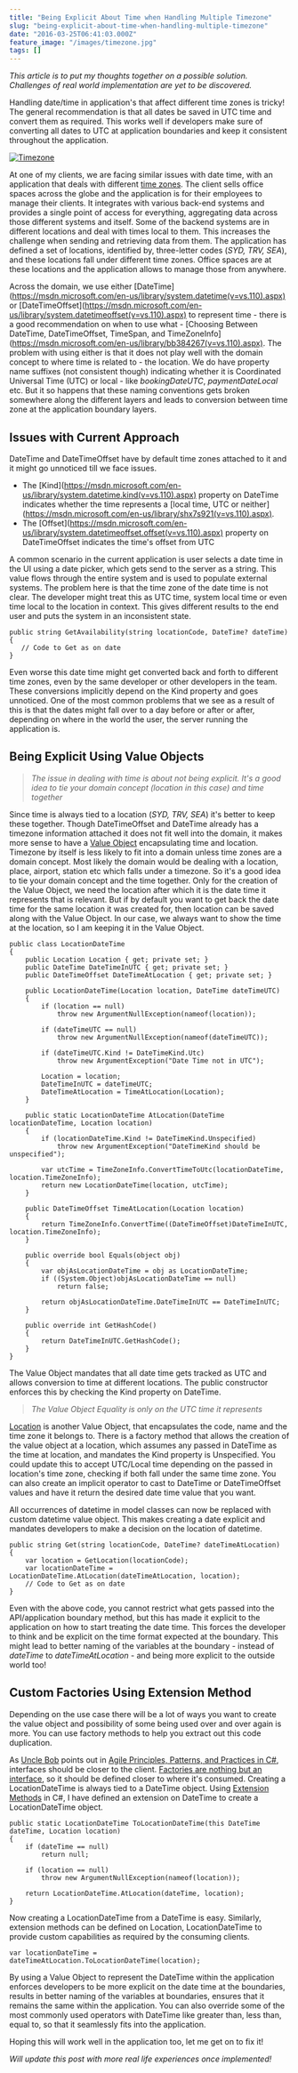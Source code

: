 ```yaml
---
title: "Being Explicit About Time when Handling Multiple Timezone"
slug: "being-explicit-about-time-when-handling-multiple-timezone"
date: "2016-03-25T06:41:03.000Z"
feature_image: "/images/timezone.jpg"
tags: []
---
```


_This article is to put my thoughts together on a possible solution. Challenges of real world implementation are yet to be discovered._

Handling date/time in application's that affect different time zones is tricky! The general recommendation is that all dates be saved in UTC time and convert them as required. This works well if developers make sure of converting all dates to UTC at application boundaries and keep it consistent throughout the application.

[![Timezone](/images/timezone.jpg)](https://unsplash.com/photos/yBzrPGLjMQw)

At one of my clients, we are facing similar issues with date time, with an application that deals with different [time zones](https://en.wikipedia.org/wiki/Time_zone). The client sells office spaces across the globe and the application is for their employees to manage their clients. It integrates with various back-end systems and provides a single point of access for everything, aggregating data across those different systems and itself. Some of the backend systems are in different locations and deal with times local to them. This increases the challenge when sending and retrieving data from them. The application has defined a set of locations, identified by, three-letter codes (_SYD, TRV, SEA_), and these locations fall under different time zones. Office spaces are at these locations and the application allows to manage those from anywhere.

Across the domain, we use either \[DateTime\](https://msdn.microsoft.com/en-us/library/system.datetime(v=vs.110).aspx) or \[DateTimeOffset\](https://msdn.microsoft.com/en-us/library/system.datetimeoffset(v=vs.110).aspx) to represent time - there is a good recommendation on when to use what - \[Choosing Between DateTime, DateTimeOffset, TimeSpan, and TimeZoneInfo\](https://msdn.microsoft.com/en-us/library/bb384267(v=vs.110).aspx). The problem with using either is that it does not play well with the domain concept to where time is related to - the location. We do have property name suffixes (not consistent though) indicating whether it is Coordinated Universal Time (UTC) or local - like _bookingDateUTC_, _paymentDateLocal_ etc. But it so happens that these naming conventions gets broken somewhere along the different layers and leads to conversion between time zone at the application boundary layers.

Issues with Current Approach
----------------------------

DateTime and DateTimeOffset have by default time zones attached to it and it might go unnoticed till we face issues.

*   The \[Kind\](https://msdn.microsoft.com/en-us/library/system.datetime.kind(v=vs.110).aspx) property on DateTime indicates whether the time represents a \[local time, UTC or neither\](https://msdn.microsoft.com/en-us/library/shx7s921(v=vs.110).aspx).
*   The \[Offset\](https://msdn.microsoft.com/en-us/library/system.datetimeoffset.offset(v=vs.110).aspx) property on DateTimeOffset indicates the time's offset from UTC

A common scenario in the current application is user selects a date time in the UI using a date picker, which gets send to the server as a string. This value flows through the entire system and is used to populate external systems. The problem here is that the time zone of the date time is not clear. The developer might treat this as UTC time, system local time or even time local to the location in context. This gives different results to the end user and puts the system in an inconsistent state.

    public string GetAvailability(string locationCode, DateTime? dateTime)
    {
       // Code to Get as on date
    }
    

Even worse this date time might get converted back and forth to different time zones, even by the same developer or other developers in the team. These conversions implicitly depend on the Kind property and goes unnoticed. One of the most common problems that we see as a result of this is that the dates might fall over to a day before or after or after, depending on where in the world the user, the server running the application is.

Being Explicit Using Value Objects
----------------------------------

> _The issue in dealing with time is about not being explicit. It's a good idea to tie your domain concept (location in this case) and time together_

Since time is always tied to a location (_SYD, TRV, SEA_) it's better to keep these together. Though DateTimeOffset and DateTime already has a timezone information attached it does not fit well into the domain, it makes more sense to have a [Value Object](__GHOST_URL__/blog/thinking-beyond-primitive-values-value-objects/) encapsulating time and location. Timezone by itself is less likely to fit into a domain unless time zones are a domain concept. Most likely the domain would be dealing with a location, place, airport, station etc which falls under a timezone. So it's a good idea to tie your domain concept and the time together. Only for the creation of the Value Object, we need the location after which it is the date time it represents that is relevant. But if by default you want to get back the date time for the same location it was created for, then location can be saved along with the Value Object. In our case, we always want to show the time at the location, so I am keeping it in the Value Object.

    public class LocationDateTime
    {
        public Location Location { get; private set; }
        public DateTime DateTimeInUTC { get; private set; }
        public DateTimeOffset DateTimeAtLocation { get; private set; }
    
        public LocationDateTime(Location location, DateTime dateTimeUTC)
        {
            if (location == null)
                throw new ArgumentNullException(nameof(location));
    
            if (dateTimeUTC == null)
                throw new ArgumentNullException(nameof(dateTimeUTC));
    
            if (dateTimeUTC.Kind != DateTimeKind.Utc)
                throw new ArgumentException("Date Time not in UTC");
    
            Location = location;
            DateTimeInUTC = dateTimeUTC;
            DateTimeAtLocation = TimeAtLocation(Location);
        }
    
        public static LocationDateTime AtLocation(DateTime locationDateTime, Location location)
        {
            if (locationDateTime.Kind != DateTimeKind.Unspecified)
                throw new ArgumentException("DateTimeKind should be unspecified");
    
            var utcTime = TimeZoneInfo.ConvertTimeToUtc(locationDateTime, location.TimeZoneInfo);
            return new LocationDateTime(location, utcTime);
        }
    
        public DateTimeOffset TimeAtLocation(Location location)
        {
            return TimeZoneInfo.ConvertTime((DateTimeOffset)DateTimeInUTC, location.TimeZoneInfo);
        }
    
        public override bool Equals(object obj)
        {
            var objAsLocationDateTime = obj as LocationDateTime;
            if ((System.Object)objAsLocationDateTime == null)
                return false;
    
            return objAsLocationDateTime.DateTimeInUTC == DateTimeInUTC;
        }
    
        public override int GetHashCode()
        {
            return DateTimeInUTC.GetHashCode();
        }
    }
    

The Value Object mandates that all date time gets tracked as UTC and allows conversion to time at different locations. The public constructor enforces this by checking the Kind property on DateTime.

> _The Value Object Equality is only on the UTC time it represents_

[Location](https://github.com/rahulpnath/Blog/blob/master/ExplicitAboutDateTime/ExplicitAboutDateTime/Location.cs) is another Value Object, that encapsulates the code, name and the time zone it belongs to. There is a factory method that allows the creation of the value object at a location, which assumes any passed in DateTime as the time at location, and mandates the Kind property is Unspecified. You could update this to accept UTC/Local time depending on the passed in location's time zone, checking if both fall under the same time zone. You can also create an implicit operator to cast to DateTime or DateTimeOffset values and have it return the desired date time value that you want.

All occurrences of datetime in model classes can now be replaced with custom datetime value object. This makes creating a date explicit and mandates developers to make a decision on the location of datetime.

    public string Get(string locationCode, DateTime? dateTimeAtLocation)
    {
        var location = GetLocation(locationCode);
        var locationDateTime = LocationDateTime.AtLocation(dateTimeAtLocation, location);
        // Code to Get as on date
    }
    

Even with the above code, you cannot restrict what gets passed into the API/application boundary method, but this has made it explicit to the application on how to start treating the date time. This forces the developer to think and be explicit on the time format expected at the boundary. This might lead to better naming of the variables at the boundary - instead of _dateTime_ to _dateTimeAtLocation_ - and being more explicit to the outside world too!

Custom Factories Using Extension Method
---------------------------------------

Depending on the use case there will be a lot of ways you want to create the value object and possibility of some being used over and over again is more. You can use factory methods to help you extract out this code duplication.

As [Uncle Bob](https://twitter.com/unclebobmartin) points out in [Agile Principles, Patterns, and Practices in C#](http://www.amazon.in/gp/product/0131857258/ref=as_li_tl?ie=UTF8&camp=3626&creative=24822&creativeASIN=0131857258&linkCode=as2&tag=rahulpnath-21&linkId=VVMXRINDZWYFRWP4), interfaces should be closer to the client. [Factories are nothing but an interface](http://blog.ploeh.dk/2014/12/24/placement-of-abstract-factories/), so it should be defined closer to where it's consumed. Creating a LocationDateTime is always tied to a DateTime object. Using [Extension Methods](https://msdn.microsoft.com/en-AU/library/bb383977.aspx) in C#, I have defined an extension on DateTime to create a LocationDateTime object.

    public static LocationDateTime ToLocationDateTime(this DateTime dateTime, Location location)
    {
        if (dateTime == null)
            return null;
    
        if (location == null)
            throw new ArgumentNullException(nameof(location));
    
        return LocationDateTime.AtLocation(dateTime, location);
    }
    

Now creating a LocationDateTime from a DateTime is easy. Similarly, extension methods can be defined on Location, LocationDateTime to provide custom capabilities as required by the consuming clients.

    var locationDateTime = dateTimeAtLocation.ToLocationDateTime(location);
    

By using a Value Object to represent the DateTime within the application enforces developers to be more explicit on the date time at the boundaries, results in better naming of the variables at boundaries, ensures that it remains the same within the application. You can also override some of the most commonly used operators with DateTime like greater than, less than, equal to, so that it seamlessly fits into the application.

Hoping this will work well in the application too, let me get on to fix it!

_Will update this post with more real life experiences once implemented!_